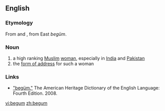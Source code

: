 {{also|Begum}}
==English==
{{wikipedia}}

===Etymology===
From {{etyl|ur}} {{term|بیگم|sc=ur-Arab|lang=ur}} and {{etyl|hi}} {{term|बेगम|tr=begam||lady|sc=Deva|lang=hi}}, from East {{Tur.}} ''begüm''.

===Noun===
{{en-noun}}

# a high ranking [[Muslim]] [[woman]], especially in [[India]] and [[Pakistan]]
# the [[form of address]] for such a woman

===Links===
{{rfc-header|Links|lang=en}}
* [http://www.bartleby.com/61/29/B0162900.html "begüm."] The American Heritage Dictionary of the English Language: Fourth Edition.  2008.

[[vi:begum]]
[[zh:begum]]